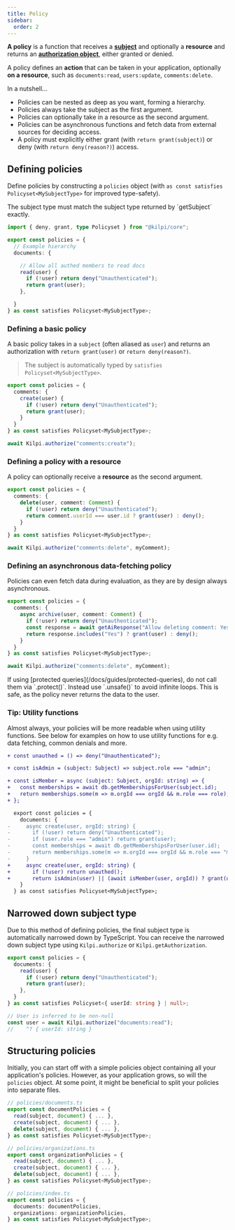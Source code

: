 ```yaml
---
title: Policy
sidebar:
  order: 2
---
```


**A policy** is a function that receives a [**subject**](/docs/concepts/subject) and optionally a **resource** and returns an [**authorization object**](/docs/concepts/authorization-object), either granted or denied.

A policy defines an **action** that can be taken in your application, optionally **on a resource**, such as `documents:read`, `users:update`, `comments:delete`.

In a nutshell...

- Policies can be nested as deep as you want, forming a hierarchy.
- Policies always take the subject as the first argument.
- Policies can optionally take in a resource as the second argument.
- Policies can be asynchronous functions and fetch data from external sources for deciding access.
- A policy must explicitly either grant (with `return grant(subject)`) or deny (with `return deny(reason?)`) access.

## Defining policies

Define policies by constructing a `policies` object (with `as const satisfies Policyset<MySubjectType>` for improved type-safety).

<Aside>
The subject type must match the subject type returned by `getSubject` exactly.
</Aside>

```ts
import { deny, grant, type Policyset } from "@kilpi/core";

export const policies = {
  // Example hierarchy
  documents: {

    // Allow all authed members to read docs
    read(user) {
      if (!user) return deny("Unauthenticated");
      return grant(user);
    },

  }
} as const satisfies Policyset<MySubjectType>;
```

### Defining a basic policy

A basic policy takes in a `subject` (often aliased as `user`) and returns an authorization with `return grant(user)` or `return deny(reason?)`.

> The subject is automatically typed by `satisfies Policyset<MySubjectType>`. 

```ts
export const policies = {
  comments: {
    create(user) {
      if (!user) return deny("Unauthenticated");
      return grant(user);
    }
  }
} as const satisfies Policyset<MySubjectType>;

await Kilpi.authorize("comments:create");
```

### Defining a policy with a resource

A policy can optionally receive a **resource** as the second argument.

```ts {3,5,10}
export const policies = {
  comments: {
    delete(user, comment: Comment) {
      if (!user) return deny("Unauthenticated");
      return comment.userId === user.id ? grant(user) : deny();
    }
  }
} as const satisfies Policyset<MySubjectType>;

await Kilpi.authorize("comments:delete", myComment);
```

### Defining an asynchronous data-fetching policy

Policies can even fetch data during evaluation, as they are by design always asynchronous.

```ts {5}
export const policies = {
  comments: {
    async archive(user, comment: Comment) {
      if (!user) return deny("Unauthenticated");
      const response = await getAiResponse("Allow deleting comment: Yes or no?");
      return response.includes("Yes") ? grant(user) : deny();
    }
  }
} as const satisfies Policyset<MySubjectType>;

await Kilpi.authorize("comments:delete", myComment);
```

<Aside type="warning">
If using [protected queries](/docs/guides/protected-queries), do not call them via `.protect()`. Instead use `.unsafe()` to avoid infinite loops. This is safe, as the policy never returns the data to the user.
</Aside>

### Tip: Utility functions

Almost always, your policies will be more readable when using utility functions. See below for examples on how to use utility functions for e.g. data fetching, common denials and more.

```diff lang="ts"
+ const unauthed = () => deny("Unauthenticated");

+ const isAdmin = (subject: Subject) => subject.role === "admin";

+ const isMember = async (subject: Subject, orgId: string) => {
+   const memberships = await db.getMembershipsForUser(subject.id);
+   return memberships.some(m => m.orgId === orgId && m.role === role);
+ };

  export const policies = {
    documents: {
-     async create(user, orgId: string) {
-       if (!user) return deny("Unauthenticated");
-       if (user.role === "admin") return grant(user);
-       const memberships = await db.getMembershipsForUser(user.id);
-       return memberships.some(m => m.orgId === orgId && m.role === "manager") ? grant(user) : deny();
-     }
+     async create(user, orgId: string) {
+       if (!user) return unauthed();
+       return isAdmin(user) || (await isMember(user, orgId)) ? grant(user) : deny();
    }
  } as const satisfies Policyset<MySubjectType>;
```

## Narrowed down subject type

Due to this method of defining policies, the final subject type is automatically narrowed down by TypeScript. You can receive the narrowed down subject type using `Kilpi.authorize` or `Kilpi.getAuthorization`.

```ts {4-5,11}
export const policies = {
  documents: {
    read(user) {
      if (!user) return deny("Unauthenticated");
      return grant(user);
    },
  }
} as const satisfies Policyset<{ userId: string } | null>;

// User is inferred to be non-null
const user = await Kilpi.authorize("documents:read");
//    ^? { userId: string }
```

## Structuring policies

Initially, you can start off with a simple policies object containing all your application's policies. However, as your application grows, so will the `policies` object. At some point, it might be beneficial to split your policies into separate files.

```ts
// policies/documents.ts
export const documentPolicies = {
  read(subject, document) { ... },
  create(subject, document) { ... },
  delete(subject, document) { ... },
} as const satisfies Policyset<MySubjectType>;
```

```ts
// policies/organizations.ts
export const organizationPolicies = {
  read(subject, document) { ... },
  create(subject, document) { ... },
  delete(subject, document) { ... },
} as const satisfies Policyset<MySubjectType>;
```

```ts
// policies/index.ts
export const policies = {
  documents: documentPolicies,
  organizations: organizationPolicies,
} as const satisfies Policyset<MySubjectType>;
```
